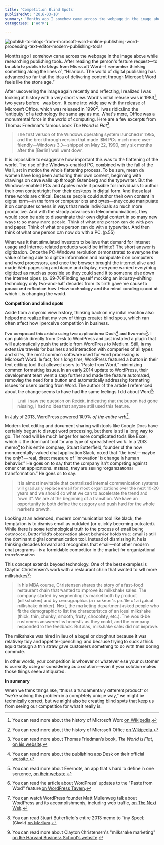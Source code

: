 ```yaml
---
title: 'Competition Blind Spots'
publishedAt: '2016-03-10'
summary: 'Months ago I somehow came across the webpage in the image above while researching publishing tools. After reading the person's feature request—to be able to publish to blogs from Microsoft Word—I re...'
categories: ['Work']

---
```


<Image src="/images/blog/competition-blind-spots/842f0-publish-to-blogs-from-microsoft-word-online-publishing-word-processing-text-editor-modern-publishing-tools.png" alt="publish-to-blogs-from-microsoft-word-online-publishing-word-processing-text-editor-modern-publishing-tools" width={800} height={600} />

Months ago I somehow came across the webpage in the image above while researching publishing tools. After reading the person's feature request—to be able to publish to blogs from Microsoft Word—I remember thinking something along the lines of, “Hilarious. The world of digital publishing has advanced so far that the idea of delivering content through Microsoft Word feels like the stone age.”

After uncovering the image again recently and reflecting, I realized I was looking at history with a very short view. Word's initial release was in 1983[^1], two years before I was born. It came into wide use with the release of Microsoft Office, which was released in 1990[^2]. I was ridiculing the ‘antiquity’ of a technology the same age as me. What's more, Office was a monumental force in the world of computing. Here are a few excerpts from Thomas Friedman’s famous book *The World is Flat*[^3].

> The first version of the Windows operating system launched in 1985, and the breakthrough version that made IBM PCs much more user-friendly—Windows 3.0—shipped on May 22, 1990, only six months after the [Berlin] wall went down.

It is impossible to exaggerate how important this was to the flattening of the world. The rise of the Windows-enabled PC, combined with the fall of the Wall, set in motion the whole flattening process. To be sure, mean dn women have long been authoring their own content, beginning with drawings on cave walls up through Gutenberg and the typewriter. But the Windows-enabled PCs and Apples made it possible for individuals to author their own content right from their desktops in digital form. And those last three words are critical. Because people could author their own content in digital form—in the form of computer bits and bytes—they could manipulate it on computer screens in ways that made individuals so much more productive. And with the steady advances in telecommunications, they would soon be able to disseminate their own digital content in so many new ways to so many more people. Think of what one person can do with pen and paper. Think of what one person can do with a typewriter. And then think of what one person can now do with a PC. (p.55)

What was it that stimulated investors to believe that demand for Internet usage and Internet-related products would be infinite? The short answer is digitization. Once the PC-Windows revolution demonstrated to everyone the value of being able to digitize information and manipulate it on computers and word processors, and once the browser brought the internet alive and made Web pages sing and dance and display, everyone wanted everything digitized as much as possible so they could send it to someone else down the Internet pipes. (p. 69-70)Finding myself mocking an industry-shifting technology only two-and-half decades from its birth gave me cause to pause and reflect on how I view technology and the mind-bending speed at which it is changing the world.

**Competition and blind spots**

Aside from a myopic view history, thinking back on my initial reaction also helped me realize that my view of things creates blind spots, which can often affect how I perceive competition in business.

I’ve composed this article using two applications: Desk[^4] and Evernote[^5]. I can publish directly from Desk to WordPress and just installed a plugin that will automatically push the article from WordPress to Medium. Still, in my extensive travels for business and interaction with companies of all types and sizes, the most common software used for word processing is Microsoft Word. In fact, for a long time, WordPress featured a button in their text editing tool that allowed users to “Paste from Word,” minimizing common formatting issues. In an early 2014 update to WordPress, their development team went a step further and made the feature automated, removing the need for a button and automatically addressing formatting issues for users pasting from Word. The author of the article I referenced about the change seems to have had the same feelings I did about Word[^6]:

> Until I saw the question on Reddit, indicating that the button had gone missing, I had no idea that anyone still used this feature.

In July of 2013, WordPress powered 18.9% *of the entire web*[^7].

Modern text editing and document sharing with tools like Google Docs have certainly begun to disrupt word processing, but there is still a long way to go. The road will be much longer for more complicated tools like Excel, which is the dominant tool for any type of spreadsheet work. In a 2013 memo[^8] to his entire company, Stuart Butterfield, founder of the now monumentally-valued chat application Slack, noted that “the best — maybe the only? — real, direct measure of 'innovation' is change in human behavior.” He goes on to say that the company isn’t competing against other chat applications. Instead, they are selling “organizational transformation.” He goes on to say:

> It is almost inevitable that centralized internal communication systems will gradually replace email for most organizations over the next 10-20 years and we should do what we can to accelerate the trend and “own it”. We are at the beginning of a transition. We have an opportunity to both define the category and push hard for the whole market’s growth.

Looking at an advanced, modern communication tool like Slack, the temptation is to dismiss email as outdated (or quickly becoming outdated). While there is some technological truth to the process of email being outmoded, Butterfield’s observation about behavior holds true: email is still the dominant digital communication tool. Instead of dismissing it, he is thinking decades forward and recognizes that email—not other modern chat programs—is a formidable competitor in the market for organizational transformation.

This concept extends beyond technology. One of the best examples is Clayton Christensen’s work with a restaurant chain that wanted to sell more milkshakes[^9]:

> In his MBA course, Christensen shares the story of a fast-food restaurant chain that wanted to improve its milkshake sales. The company started by segmenting its market both by product (milkshakes) and by demographics (a marketer's profile of a typical milkshake drinker). Next, the marketing department asked people who fit the demographic to list the characteristics of an ideal milkshake (thick, thin, chunky, smooth, fruity, chocolaty, etc.). The would-be customers answered as honestly as they could, and the company responded to the feedback. But alas, milkshake sales did not improve.

The milkshake was hired in lieu of a bagel or doughnut because it was relatively tidy and appetite-quenching, and because trying to suck a thick liquid through a thin straw gave customers something to do with their boring commute.

In other words, your competition is whoever or whatever else your customer is currently using or considering as a solution—even if your solution makes those things seem antiquated.

**In summary**

When we think things like, “this is a fundamentally different product” or “we’re solving this problem in a completely unique way,” we might be technically correct, but we might also be creating blind spots that keep us from seeing our competition for what it really is.

[^1]: You can read more about the history of Microsoft Word [on Wikipedia](https://en.wikipedia.org/wiki/Microsoft_Word).



[^2]: You can read more about the history of Microsoft Office [on Wikipedia](https://en.wikipedia.org/wiki/Microsoft_Word).



[^3]: You can read more about Thomas Friedman's book, *The World is Flat*, [on his website](http://www.thomaslfriedman.com/bookshelf/the-world-is-flat).



[^4]: You can read more about the publishing app Desk [on their official website](http://desk.pm/).



[^5]: You can read more about Evernote, an app that's hard to define in one sentence, [on their website](https://evernote.com/).



[^6]: You can read the article about WordPress' updates to the "Paste from Word" feature [on WordPress Tavern](http://wptavern.com/wordpress-3-9-has-built-in-support-for-pasting-from-microsoft-word).



[^7]: You can watch WordPress founder Matt Mullenweg talk about WordPress and its accomplishments, including web traffic, [on The Next Web](http://thenextweb.com/insider/2013/07/27/wordpress-now-powers-18-9-of-the-web-has-over-46m-downloads-according-to-founder-matt-mullenweg/).



[^8]: You can read Stuart Butterfield's entire 2013 memo to Tiny Speck (Slack) [on Medium](https://medium.com/@stewart/we-dont-sell-saddles-here-4c59524d650d#.vqwtmnbvu).



[^9]: You can read more about Clayton Christensen's "milkshake marketing" [on the Harvard Business School's website](http://hbswk.hbs.edu/item/clay-christensens-milkshake-marketing).
